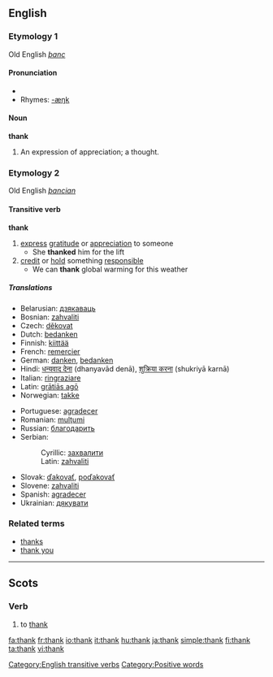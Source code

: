 ==English==
{{see|thanks}}

===Etymology 1===
Old English ''[[þanc]]''

{{rfc-level|check placement of Pronunciation}}

====Pronunciation====
*{{audio|en-us-thank.ogg|Audio (US)}}
*Rhymes: [[Rhymes:English:-æŋk|-æŋk]]

====Noun====
'''thank'''

# {{obsolete}} An expression of appreciation; a thought.

===Etymology 2===
Old English ''[[þancian]]''

====Transitive verb====
{{rfc-trverb|Transitive verb}}
'''thank'''

# [[express]] [[gratitude]] or [[appreciation]] to someone
#* She '''thanked''' him for the lift
# [[credit]] or [[hold]] something [[responsible]]
#* We can '''thank''' global warming for this weather

=====Translations=====
{{top}}
*Belarusian: [[дзякаваць]]
*Bosnian: [[zahvaliti#Bosnian|zahvaliti]]
*Czech: [[děkovat]]
*Dutch: [[bedanken]]
*Finnish: [[kiittää]]
*French: [[remercier]]
*German: [[danken]], [[bedanken]]
*Hindi: [[धन्यवाद देना]] (dhanyavād denā), [[शुक्रिया करना]] (shukriyā karnā)
*Italian: [[ringraziare]]
*Latin: [[gratias ago|grātiās agō]]
*Norwegian: [[takke]]
{{mid}}
*Portuguese: [[agradecer]]
*Romanian: [[mulţumi]]
*Russian: [[благодарить]]
*Serbian:
*:Cyrillic: [[захвалити#Serbian|захвалити]]
*:Latin: [[zahvaliti#Serbian|zahvaliti]]
*Slovak: [[ďakovať]], [[poďakovať]]
*Slovene: [[zahvaliti]]
*Spanish: [[agradecer]]
*Ukrainian: [[дякувати]]
{{bottom}}

===Related terms===
*[[thanks]]
*[[thank you]]

[[Category:English transitive verbs]]
[[Category:Positive words]]

----

==Scots==
===Verb===
{{sco-verb|thanks|thankin|thankit|thankit}}

# to [[#English|thank]]

[[fa:thank]]
[[fr:thank]]
[[io:thank]]
[[it:thank]]
[[hu:thank]]
[[ja:thank]]
[[simple:thank]]
[[fi:thank]]
[[ta:thank]]
[[vi:thank]]
